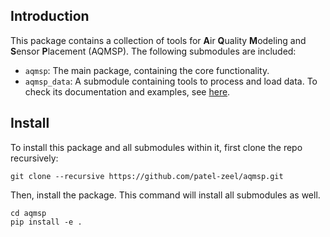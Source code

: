 ## Introduction

This package contains a collection of tools for **A**ir **Q**uality **M**odeling and **S**ensor **P**lacement (AQMSP). The following submodules are included:

- `aqmsp`: The main package, containing the core functionality.
- `aqmsp_data`: A submodule containing tools to process and load data. To check its documentation and examples, see [here](https://patel-zeel.github.io/aqmsp_data/).

## Install

To install this package and all submodules within it, first clone the repo recursively:
```
git clone --recursive https://github.com/patel-zeel/aqmsp.git
```

Then, install the package. This command will install all submodules as well.
```
cd aqmsp
pip install -e .
```